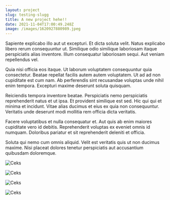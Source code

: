 ```yaml
---
layout: project
slug: testing-slugg
title: A new project hehe!!
date: 2021-11-04T17:00:49.248Z
image: /images/1620927880989.jpeg
---
```


Sapiente explicabo illo aut ut excepturi. Et dicta soluta velit. Natus explicabo libero rerum consequuntur ut. Similique odio similique laboriosam itaque perspiciatis alias inventore. Illum consequatur laboriosam sequi. Aut veniam repellendus vel.

Quia nisi officia eos itaque. Ut laborum voluptatem consequuntur quia consectetur. Beatae repellat facilis autem autem voluptatem. Ut ad ad non cupiditate est cum nam. Ab perferendis sint recusandae voluptas unde nihil enim tempora. Excepturi maxime deserunt soluta quisquam.

Reiciendis tempora inventore beatae. Perspiciatis nemo perspiciatis reprehenderit natus et ut ipsa. Et provident similique est sed. Hic qui qui et minima et incidunt. Vitae alias ducimus et eius ex quia non consequuntur. Veritatis unde deserunt modi mollitia rem officia dicta veritatis.

Facere voluptatibus et nulla consequatur et. Aut quis ab enim maiores cupiditate vero id debitis. Reprehenderit voluptas ex eveniet omnis id numquam. Doloribus pariatur et sit reprehenderit deleniti et officia.

Soluta qui nemo cum omnis aliquid. Velit est veritatis quis ut non ducimus maxime. Nisi placeat dolores tenetur perspiciatis aut accusantium quibusdam doloremque.

![Ceks](/images/img_2918.jpg "Bildite #1")

![Ceks](/images/img_2918.jpg "Bildite #1")

![Ceks](/images/img_2918.jpg "Bildite #1")

![Ceks](/images/img_2918.jpg "Bildite #1")
